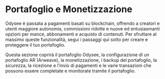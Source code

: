 # Portafoglio e Monetizzazione

Odysee è passata a pagamenti basati su blockchain, offrendo a creatori e utenti maggiore autonomia, commissioni ridotte e nuove ed entusiasmanti opzioni per mance, abbonamenti e acquisto di contenuti. Per sfruttare al massimo queste funzionalità, segui i passaggi qui sotto per creare e proteggere il tuo portafoglio.

Questa sezione coprirà il portafoglio Odysee, la configurazione di un portafoglio AR (Arweave), la monetizzazione, i backup del portafoglio, la sicurezza, la ricezione e l’invio di pagamenti e le varie transazioni che possono essere completate e monitorate tramite il portafoglio.

<CategoryCards/>
